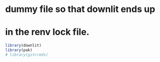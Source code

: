 # dummy file so that downlit ends up 
# in the renv lock file.

```r
library(downlit)
library(pak)
# library(gitcreds)
```
